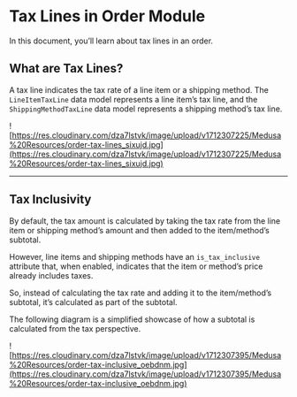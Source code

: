 # Tax Lines in Order Module

In this document, you’ll learn about tax lines in an order.

## What are Tax Lines?

A tax line indicates the tax rate of a line item or a shipping method. The `LineItemTaxLine` data model represents a line item’s tax line, and the `ShippingMethodTaxLine` data model represents a shipping method’s tax line.

![https://res.cloudinary.com/dza7lstvk/image/upload/v1712307225/Medusa%20Resources/order-tax-lines_sixujd.jpg](https://res.cloudinary.com/dza7lstvk/image/upload/v1712307225/Medusa%20Resources/order-tax-lines_sixujd.jpg)

---

## Tax Inclusivity

By default, the tax amount is calculated by taking the tax rate from the line item or shipping method’s amount and then added to the item/method’s subtotal.

However, line items and shipping methods have an `is_tax_inclusive` attribute that, when enabled, indicates that the item or method’s price already includes taxes.

So, instead of calculating the tax rate and adding it to the item/method’s subtotal, it’s calculated as part of the subtotal.

<Note>

The following diagram is a simplified showcase of how a subtotal is calculated from the tax perspective.

</Note>

![https://res.cloudinary.com/dza7lstvk/image/upload/v1712307395/Medusa%20Resources/order-tax-inclusive_oebdnm.jpg](https://res.cloudinary.com/dza7lstvk/image/upload/v1712307395/Medusa%20Resources/order-tax-inclusive_oebdnm.jpg)